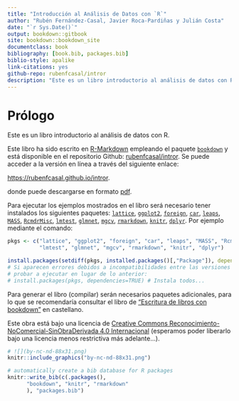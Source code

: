 ```yaml
--- 
title: "Introducción al Análisis de Datos con `R`"
author: "Rubén Fernández-Casal, Javier Roca-Pardiñas y Julián Costa"
date: "`r Sys.Date()`"
output: bookdown::gitbook
site: bookdown::bookdown_site
documentclass: book
bibliography: [book.bib, packages.bib]
biblio-style: apalike
link-citations: yes
github-repo: rubenfcasal/intror
description: "Este es un libro introductorio al análisis de datos con R"
---
```


# Prólogo {-}

Este es un libro introductorio al análisis de datos con R. 

Este libro ha sido escrito en [R-Markdown](http://rmarkdown.rstudio.com) empleando el paquete [`bookdown`](https://bookdown.org/yihui/bookdown/)  y está disponible en el repositorio Github: [rubenfcasal/intror](https://github.com/rubenfcasal/book_remuestreo). 
Se puede acceder a la versión en línea a través del siguiente enlace:

<https://rubenfcasal.github.io/intror>.

<!-- 
<a class="btn pull-left js-toolbar-action" aria-label="PDF" title="PDF" href="#"><i class="fa fa-file-pdf-o"></i></a> 
-->

donde puede descargarse en formato [pdf](https://rubenfcasal.github.io/intror/Intro_Analisis_Datos_R.pdf).

Para ejecutar los ejemplos mostrados en el libro será necesario tener instalados los siguientes paquetes:
[`lattice`](https://cran.r-project.org/web/packages/lattice/index.html), 
[`ggplot2`](https://cran.r-project.org/web/packages/ggplot2/index.html), 
[`foreign`](https://cran.r-project.org/web/packages/foreign/index.html), 
[`car`](https://cran.r-project.org/web/packages/car/index.html), 
[`leaps`](https://cran.r-project.org/web/packages/leaps/index.html), 
[`MASS`](https://cran.r-project.org/web/packages/MASS/index.html), 
[`RcmdrMisc`](https://cran.r-project.org/web/packages/RcmdrMisc/index.html), 
[`lmtest`](https://cran.r-project.org/web/packages/lmtest/index.html), 
[`glmnet`](https://cran.r-project.org/web/packages/glmnet/index.html), 
[`mgcv`](https://cran.r-project.org/web/packages/mgcv/index.html), 
[`rmarkdown`](https://cran.r-project.org/web/packages/rmarkdown/index.html), 
[`knitr`](https://cran.r-project.org/web/packages/knitr/index.html), 
[`dplyr`](https://cran.r-project.org/web/packages/dplyr/index.html).
Por ejemplo mediante el comando:
```r
pkgs <- c("lattice", "ggplot2", "foreign", "car", "leaps", "MASS", "RcmdrMisc", 
          "lmtest", "glmnet", "mgcv", "rmarkdown", "knitr", "dplyr")

install.packages(setdiff(pkgs, installed.packages()[,"Package"]), dependencies = TRUE)
# Si aparecen errores debidos a incompatibilidades entre las versiones de los paquetes, 
# probar a ejecutar en lugar de lo anterior:
# install.packages(pkgs, dependencies=TRUE) # Instala todos...
```

Para generar el libro (compilar) serán necesarios paquetes adicionales, 
para lo que se recomendaría consultar el libro de ["Escritura de libros con bookdown" ](https://rubenfcasal.github.io/bookdown_intro) en castellano.


Este obra está bajo una licencia de [Creative Commons Reconocimiento-NoComercial-SinObraDerivada 4.0 Internacional ](https://creativecommons.org/licenses/by-nc-nd/4.0/deed.es_ES) 
(esperamos poder liberarlo bajo una licencia menos restrictiva más adelante...).

```r
# ![](by-nc-nd-88x31.png)
knitr::include_graphics("by-nc-nd-88x31.png")
```


```r
# automatically create a bib database for R packages
knitr::write_bib(c(.packages(), 
      "bookdown", "knitr", "rmarkdown"
      ), "packages.bib")
```
